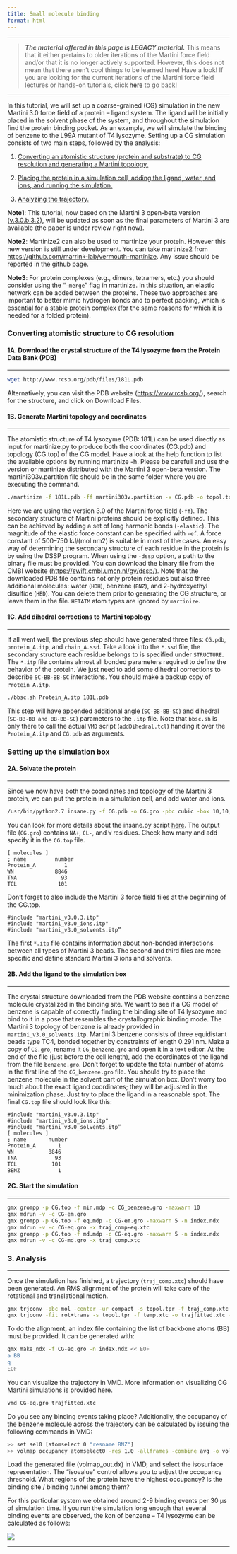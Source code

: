 ```yaml
---
title: Small molecule binding
format: html
---
```


***
> **_The material offered in this page is LEGACY material._** This means that it either pertains to older iterations of the Martini force field and/or that it is no longer actively supported. However, this does not mean that there aren't cool things to be learned here! Have a look!
If you are looking for the current iterations of the Martini force field lectures or hands-on tutorials, click [here](../../index.qmd) to go back!

***

In this tutorial, we will set up a coarse-grained (CG) simulation in the new Martini 3.0 force field of a protein – ligand system. The ligand will be initially placed in the solvent phase of the system, and throughout the simulation find the protein binding pocket. As an example, we will simulate the binding of benzene to the L99A mutant of T4 lysozyme. Setting up a CG simulation consists of two main steps, followed by the analysis:

1. [Converting an atomistic structure (protein and substrate) to CG resolution and generating a Martini topology.](#converting-atomistic-structure-to-cg-resolution)

1. [Placing the protein in a simulation cell, adding the ligand, water, and ions, and running the simulation.](#setting-up-the-simulation-box)

1. [Analyzing the trajectory.](#analysis)

**Note1**: This tutorial, now based on the Martini 3 open-beta version ([v.3.0.b.3.2](https://martiniff-library.s3.ca-central-1.amazonaws.com/1_Downloads/ff_parameters/martini3_beta/martini_3.0.b.3.2.tar)), will be updated as soon as the final parameters of Martini 3 are available (the paper is under review right now).

**Note2**: Martinize2 can also be used to martinize your protein. However this new version is still under development. You can take martinize2 from [https://github.com/marrink-lab/vermouth-martinize](https://github.com/marrink-lab/vermouth-martinize). Any issue should be reported in the github page.

**Note3**: For protein complexes (e.g., dimers, tetramers, etc.) you should consider using the "`–merge`" flag in martinize. In this situation, an elastic network can be added between the proteins. These two approaches are important to better mimic hydrogen bonds and to perfect packing, which is essential for a stable protein complex (for the same reasons for which it is needed for a folded protein).

### Converting atomistic structure to CG resolution
#### 1A. Download the crystal structure of the T4 lysozyme from the Protein Data Bank (PDB)
<hr>

``` bash
wget http://www.rcsb.org/pdb/files/181L.pdb
```

Alternatively, you can visit the PDB website ([https://www.rcsb.org/](https://www.rcsb.org/)), search for the structure, and click on Download Files.

#### 1B. Generate Martini topology and coordinates
<hr>

The atomistic structure of T4 lysozyme (PDB: 181L) can be used directly as input for martinize.py to produce both the coordinates (CG.pdb) and topology (CG.top) of the CG model. Have a look at the help function to list the available options by running martinize -h. Please be carefull and use the version or martinize distributed with the Martini 3 open-beta version. The martini303v.partition file should be in the same folder where you are executing the command.

``` bash
./martinize -f 181L.pdb -ff martini303v.partition -x CG.pdb -o topol.top -dssp dssp -elastic
```

Here we are using the version 3.0 of the Martini force field (`-ff`). The secondary structure of Martini proteins should be explicitly defined. This can be achieved by adding a set of long harmonic bonds (`-elastic`). The magnitude of the elastic force constant can be specified with `-ef`. A force constant of 500–750 kJ/(mol nm2) is suitable in most of the cases. An easy way of determining the secondary structure of each residue in the protein is by using the DSSP program. When using the `-dssp` option, a path to the binary file must be provided. You can download the binary file from the CMBI website ([https://swift.cmbi.umcn.nl/gv/dssp/](https://swift.cmbi.umcn.nl/gv/dssp/)). Note that the downloaded PDB file contains not only protein residues but also three additional molecules: water (`HOH`), benzene (`BNZ`), and 2-hydroxyethyl disulfide (`HED`). You can delete them prior to generating the CG structure, or leave them in the file. `HETATM` atom types are ignored by `martinize`.

#### 1C. Add dihedral corrections to Martini topology
<hr>

If all went well, the previous step should have generated three files: `CG.pdb`, `protein_A.itp`, and `chain_A.ssd`. Take a look into the `*.ssd` file, the secondary structure each residue belongs to is specified under `STRUCTURE`. The `*.itp` file contains almost all bonded parameters required to define the behavior of the protein. We just need to add some dihedral corrections to describe `SC-BB-BB-SC` interactions. You should make a backup copy of `Protein_A.itp`.

``` bash
./bbsc.sh Protein_A.itp 181L.pdb
```

This step will have appended additional angle (`SC-BB-BB-SC`) and dihedral (`SC-BB-BB and BB-BB-SC`) parameters to the `.itp` file. Note that `bbsc.sh` is only there to call the actual `VMD` script (`addDihedral.tcl`) handing it over the `Protein_A.itp` and `CG.pdb` as arguments.

### Setting up the simulation box
#### 2A. Solvate the protein
<hr>

Since we now have both the coordinates and topology of the Martini 3 protein, we can put the protein in a simulation cell, and add water and ions.

``` bash
/usr/bin/python2.7 insane.py -f CG.pdb -o CG.gro -pbc cubic -box 10,10,10 -salt 0.15 -charge auto -sol W
```

You can look for more details about the insane.py script [here](../../../downloads/tools/proteins-and-bilayers.qmd#insane). The output file (`CG.gro`) contains `NA+`, `CL-`, and `W` residues. Check how many and add specify it in the `CG.top` file.

``` text
[ molecules ] 
; name         number
Protein_A         1
WN             8846
TNA              93
TCL             101
```

Don’t forget to also include the Martini 3 force field files at the beginning of the CG.top.

``` text
#include "martini_v3.0.3.itp" 
#include "martini_v3.0_ions.itp" 
#include "martini_v3.0_solvents.itp” 
```

The first `*.itp` file contains information about non-bonded interactions between all types of Martini 3 beads. The second and third files are more specific and define standard Martini 3 ions and solvents.

#### 2B. Add the ligand to the simulation box
<hr>

The crystal structure downloaded from the PDB website contains a benzene molecule crystalized in the binding site. We want to see if a CG model of benzene is capable of correctly finding the binding site of T4 lysozyme and bind to it in a pose that resembles the crystallographic binding mode. The Martini 3 topology of benzene is already provided in `martini_v3.0_solvents.itp`. Martini 3 benzene consists of three equidistant beads type TC4, bonded together by constraints of length 0.291 nm. Make a copy of `CG.gro`, rename it `CG_benzene.gro` and open it in a text editor. At the end of the file (just before the cell length), add the coordinates of the ligand from the file `benzene.gro`. Don’t forget to update the total number of atoms in the first line of the `CG_benzene.gro` file. You should try to place the benzene molecule in the solvent part of the simulation box. Don’t worry too much about the exact ligand coordinates; they will be adjusted in the minimization phase. Just try to place the ligand in a reasonable spot. The final `CG.top` file should look like this:

``` text
#include "martini_v3.0.3.itp" 
#include "martini_v3.0_ions.itp"
#include "martini_v3.0_solvents.itp” 
[ molecules ]
; name       number
Protein_A       1
WN           8846
TNA            93
TCL           101
BENZ            1
```

#### 2C. Start the simulation
<hr>

``` bash
gmx grompp -p CG.top -f min.mdp -c CG_benzene.gro -maxwarn 10
gmx mdrun -v -c CG-em.gro
gmx grompp -p CG.top -f eq.mdp -c CG-em.gro -maxwarn 5 -n index.ndx 
gmx mdrun -v -c CG-eq.gro -x traj_comp-eq.xtc
gmx grompp -p CG.top -f md.mdp -c CG-eq.gro -maxwarn 5 -n index.ndx
gmx mdrun -v -c CG-md.gro -x traj_comp.xtc
```

### 3. Analysis
<hr>

Once the simulation has finished, a trajectory (`traj_comp.xtc`) should have been generated. An RMS alignment of the protein will take care of the rotational and translational motion.

``` bash
gmx trjconv -pbc mol -center -ur compact -s topol.tpr -f traj_comp.xtc -o temp.xtc
gmx trjconv -fit rot+trans -s topol.tpr -f temp.xtc -o trajfitted.xtc -n index.ndx
```

To do the alignment, an index file containing the list of backbone atoms (BB) must be provided. It can be generated with:

``` bash
gmx make_ndx -f CG-eq.gro -n index.ndx << EOF
a BB
q
EOF
```

You can visualize the trajectory in VMD. More information on visualizing CG Martini simulations is provided here.

``` bash
vmd CG-eq.gro trajfitted.xtc
```

Do you see any binding events taking place? Additionally, the occupancy of the benzene molecule across the trajectory can be calculated by issuing the following commands in VMD:

``` bash
>> set sel0 [atomselect 0 "resname BNZ"]
>> volmap occupancy atomselect0 -res 1.0 -allframes -combine avg -o volmap_out.dx
```

Load the generated file (volmap_out.dx) in VMD, and select the isosurface representation. The “isovalue” control allows you to adjust the occupancy threshold. What regions of the protein have the highest occupancy? Is the binding site / binding tunnel among them?

For this particular system we obtained around 2-9 binding events per 30 μs of simulation time. If you run the simulation long enough that several binding events are observed, the kon of benzene – T4 lysozyme can be calculated as follows:

![](kon_expression.png)

<hr>